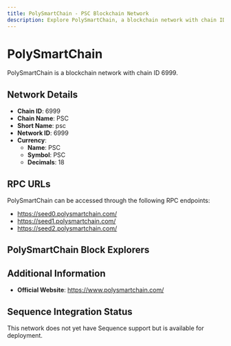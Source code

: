 ```yaml
--- 
title: PolySmartChain - PSC Blockchain Network
description: Explore PolySmartChain, a blockchain network with chain ID 6999. Learn about its native currency, PSC, and how to interact with the network.
---
```


# PolySmartChain

PolySmartChain is a blockchain network with chain ID 6999.

## Network Details

- **Chain ID**: 6999
- **Chain Name**: PSC
- **Short Name**: psc
- **Network ID**: 6999
- **Currency**: 
  - **Name**: PSC
  - **Symbol**: PSC
  - **Decimals**: 18

## RPC URLs

PolySmartChain can be accessed through the following RPC endpoints:

- https://seed0.polysmartchain.com/
- https://seed1.polysmartchain.com/
- https://seed2.polysmartchain.com/

## PolySmartChain Block Explorers



## Additional Information

- **Official Website**: https://www.polysmartchain.com/

## Sequence Integration Status

This network does not yet have Sequence support but is available for deployment.
